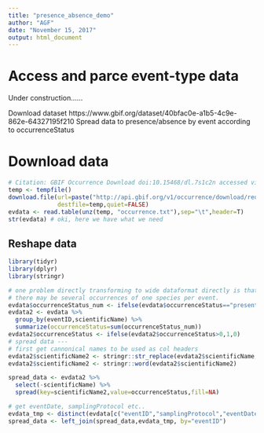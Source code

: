 ```yaml
---
title: "presence_absence_demo"
author: "AGF"
date: "November 15, 2017"
output: html_document
---
```


# Access and parce event-type data
Under construction......


Download dataset https://www.gbif.org/dataset/40bfac0e-a1b5-4c9e-862e-64327195f210
Spread data to presence/absence by event according to occurrenceStatus

# Download data

```r
# Citation: GBIF Occurrence Download doi:10.15468/dl.7s1c2n accessed via GBIF.org on 14 Nov 2017
temp <- tempfile()
download.file(url=paste("http://api.gbif.org/v1/occurrence/download/request/0000906-171113114016250"),
              destfile=temp,quiet=FALSE)
evdata <- read.table(unz(temp, "occurrence.txt"),sep="\t",header=T)
str(evdata) # oki, here we have what we need
```


## Reshape data

```r
library(tidyr)
library(dplyr)
library(stringr)

# one problem directly transforming to wide dataformat directly is that
# there may be several occurrences of one species per event.
evdata$occurrenceStatus_num <- ifelse(evdata$occurrenceStatus=="present",1,0)
evdata2 <- evdata %>%
  group_by(eventID,scientificName) %>%
  summarize(occurrenceStatus=sum(occurrenceStatus_num))
evdata2$occurrenceStatus <- ifelse(evdata2$occurrenceStatus>0,1,0)
# spread data ---
# first get cannonical names to be used as col headers
evdata2$scientificName2 <- stringr::str_replace(evdata2$scientificName," ","_")
evdata2$scientificName2 <- stringr::word(evdata2$scientificName2)

spread_data <- evdata2 %>%
  select(-scientificName) %>%
  spread(key=scientificName2,value=occurrenceStatus,fill=NA)

# get eventDate, samplingProtocol etc..
evdata_tmp <- distinct(evdata[c("eventID","samplingProtocol","eventDate")])
spread_data <- left_join(spread_data,evdata_tmp, by="eventID")

```

